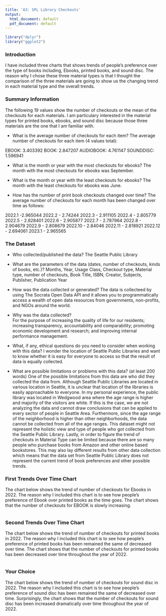 ```yaml
---
title: 'A3: SPL Library Checkouts'
output:
  html_document: default
  pdf_document: default
---
```

```r
library("dplyr")
library("ggplot2")
```
### Introduction

I have included three charts that shows trends of people's preference over the type of books including, Ebooks, printed books, and sound disc. The reason why I chose these three material types is that I thought the comparison of the three materials are going to show us the changing trend in each material type and the overall trends. 

### Summary Information

The following 19 values show the number of checkouts or the mean of the checkouts for each materials. I am particulary interested in the material types for printed books, ebooks, and sound disc because those three materials are the one that I am familiar with. 

- What is the average number of checkouts for each item?
The average number of checkouts for each item (4 values total):

EBOOK: 3.403392
BOOK: 2.847207
AUDIOBOOK: 4.761147
SOUNDDISC: 1.596941

- What is the month or year with the most checkouts for ebooks?
The month with the most checkouts for ebooks was September.

- What is the month or year with the least checkouts for ebooks?
The month with the least checkouts for ebooks was June.

- How has the number of print book checkouts changed over time?
The average number of checkouts for each month has been changed over time as follows:

2022.1 -2.965044
2022.2 - 2.74244
2022.3 - 2.911105
2022.4 - 2.805779
2022.5 - 2.828401
2022.6 - 2.905877
2022.7 - 2.787964
2022.8 - 2.904679
2022.9 - 2.808679
2022.10 - 2.84046
2022.11 - 2.818921
2022.12 - 2.694061
2023.1 - 2.965565


### The Dataset

- Who collected/published the data?
The Seattle Public Library

- What are the parameters of the data (dates, number of checkouts, kinds of books, etc.)?
Months, Year, Usage Class, Checkout type, Material type, number of checkouts, Book Title, ISBN, Creator, Subjects, Publisher, Publication Year

- How was the data collected or generated?
The data is collecteed by using The Socrata Open Data API and it allows you to programmatically access a wealth of open data resources from governments, non-profits, and NGOs around the world.

- Why was the data collected?  
For the purpose of increasing the quality of life for our residents; increasing transparency, accountability and comparability; promoting economic development and research; and improving internal performance management.

- What, if any, ethical questions do you need to consider when working with this data?
I wonder the location of Seattle Public Libraries and want to know whether it is easy for everyone to access so that the result of data is equally collected.

- What are possible limitations or problems with this data?   (at least 200 words)
One of the possible limitations from this data are who did they collected the data from. Although Seattle Public Libraries are located in various location in Seattle, it is unclear that location of the libraries is easily approachable to everyone. In my personal experience, the public library was located in Wedgwood area where the age range is higher and majority of the visitors are white. If this is the case, we are not analyzing the data and cannot draw conclusions that can be applied to every sector of people in Seattle Area. Furthermore, since the age range of the neighborhood is higher than other neighborhoods, the data cannot be collected from all of the age ranges. This dataset might not represent the holistic view and type of people who got collected from the Seattle Public Library. Lastly, in order to figure the trend of checkouts in Material Type can be limited because there are so many people who purchase books from Amazon and other online based bookstores. This may also lay different results from other data collection which means that the data set from Seattle Public Library does not represent the current trend of book preferences and other possible trends.


### First Trends Over Time Chart

The chart below shows the trend of number of checkouts for Ebooks in 2022. The reason why I included this chart is to see how people's preference of Ebook over printed books as the time goes. The chart shows that the number of checkouts for EBOOK is slowly increasing.   

```r
```

### Second Trends Over Time Chart

The chart below shows the trend of number of checkouts for printed books in 2022. The reason why I included this chart is to see how people's preference of printed books has been remained the same of decreased over time. The chart shows that the number of checkouts for printed books has been decreased over time throughout the year of 2022. 

```r
```

### Your Choice

The chart below shows the trend of number of checkouts for sound disc in 2022. The reason why I included this chart is to see how people's preference of sound disc has been remained the same of decreased over time. Surprisingly, the chart shows that the number of checkouts for sound disc has been increased dramatically over time throughout the year of 2022. 

```r
```


